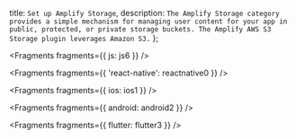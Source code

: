   title: `Set up Amplify Storage`,
  description: `The Amplify Storage category provides a simple mechanism for managing user content for your app in public, protected, or private storage buckets. The Amplify AWS S3 Storage plugin leverages Amazon S3.`
};


<Fragments fragments={{ js: js6 }} />


<Fragments fragments={{ 'react-native': reactnative0 }} />


<Fragments fragments={{ ios: ios1 }} />


<Fragments fragments={{ android: android2 }} />


<Fragments fragments={{ flutter: flutter3 }} />
